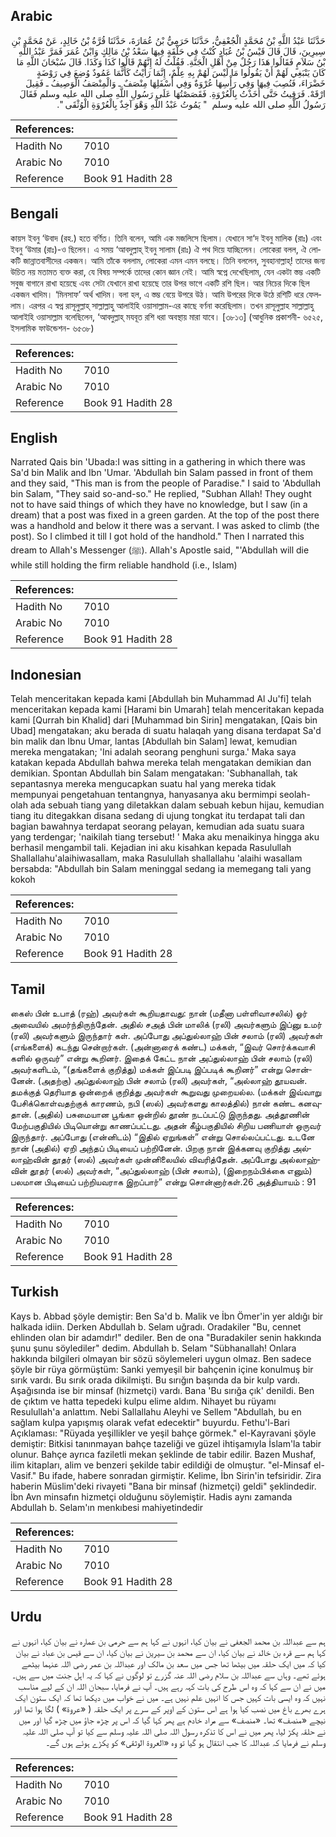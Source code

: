## Arabic


<div dir="rtl" lang="ar" style={{fontSize:'larger',backgroundColor:'#f8f9fa',padding:20}}>
حَدَّثَنَا عَبْدُ اللَّهِ بْنُ مُحَمَّدٍ الْجُعْفِيُّ، حَدَّثَنَا حَرَمِيُّ بْنُ عُمَارَةَ، حَدَّثَنَا قُرَّةُ بْنُ خَالِدٍ، عَنْ مُحَمَّدِ بْنِ سِيرِينَ، قَالَ قَالَ قَيْسُ بْنُ عُبَادٍ كُنْتُ فِي حَلْقَةٍ فِيهَا سَعْدُ بْنُ مَالِكٍ وَابْنُ عُمَرَ فَمَرَّ عَبْدُ اللَّهِ بْنُ سَلاَمٍ فَقَالُوا هَذَا رَجُلٌ مِنْ أَهْلِ الْجَنَّةِ‏.‏ فَقُلْتُ لَهُ إِنَّهُمْ قَالُوا كَذَا وَكَذَا‏.‏ قَالَ سُبْحَانَ اللَّهِ مَا كَانَ يَنْبَغِي لَهُمْ أَنْ يَقُولُوا مَا لَيْسَ لَهُمْ بِهِ عِلْمٌ، إِنَّمَا رَأَيْتُ كَأَنَّمَا عَمُودٌ وُضِعَ فِي رَوْضَةٍ خَضْرَاءَ، فَنُصِبَ فِيهَا وَفِي رَأْسِهَا عُرْوَةٌ وَفِي أَسْفَلِهَا مِنْصَفٌ ـ وَالْمِنْصَفُ الْوَصِيفُ ـ فَقِيلَ ارْقَهْ‏.‏ فَرَقِيتُ حَتَّى أَخَذْتُ بِالْعُرْوَةِ‏.‏ فَقَصَصْتُهَا عَلَى رَسُولِ اللَّهِ صلى الله عليه وسلم فَقَالَ رَسُولُ اللَّهِ صلى الله عليه وسلم ‏ "‏ يَمُوتُ عَبْدُ اللَّهِ وَهْوَ آخِذٌ بِالْعُرْوَةِ الْوُثْقَى ‏"‏‏.‏
</div>
<div style={{backgroundColor:'#f8f9fa',padding:20, marginBottom: 10}}><table> <thead> <tr> <th>References:</th> <th></th> </tr> </thead> <tbody><tr><td>Hadith No</td><td>7010</td></tr><tr><td>Arabic No</td><td>7010</td></tr><tr><td>Reference</td><td>Book 91 Hadith 28</td></tr></tbody></table></div>

## Bengali


<div dir="ltr" lang="bn" style={{fontSize:'larger',backgroundColor:'#f8f9fa',padding:20}}>
কায়স ইবনু ‘উবাদ (রহ.) হতে বর্ণিত। তিনি বলেন, আমি এক মজলিসে ছিলাম। যেখানে সা‘দ ইবনু মালিক (রাঃ) এবং ইবনু ‘উমার (রাঃ)-ও ছিলেন। এ সময় ‘আবদুল্লাহ্ ইবনু সালাম (রাঃ) ঐ পথ দিয়ে যাচ্ছিলেন। লোকেরা বলল, ঐ লোকটি জান্নাতবাসীদের একজন। আমি তাঁকে বললাম, লোকেরা এমন এমন বলছে। তিনি বললেন, সুবহানাল্লাহ্! তাদের জন্য উচিত নয় মতামত ব্যক্ত করা, যে বিষয় সম্পর্কে তাদের কোন জ্ঞান নেই। আমি স্বপ্নে দেখেছিলাম, যেন একটা স্তম্ভ একটি সবুজ বাগানে রাখা হয়েছে এবং সেটা যেখানে রাখা হয়েছে তার উপর ভাগে একটি রশি ছিল। আর নিচের দিকে ছিল একজন খাদিম। ‘মিনসাফ’ অর্থ খাদিম। বলা হল, এ স্তম্ভ বেয়ে উপরে উঠ। আমি উপরের দিকে উঠে রশিটি ধরে ফেললাম। এরপর এ স্বপ্ন রাসূলুল্লাহ্ সাল্লাল্লাহু আলাইহি ওয়াসাল্লাম-এর কাছে বর্ণনা করেছিলাম। তখন রাসূলুল্লাহ সাল্লাল্লাহু আলাইহি ওয়াসাল্লাম বলেছিলেন, ‘আবদুল্লাহ্ মযবূত রশি ধরা অবস্থায় মারা যাবে। [৩৮১৩] (আধুনিক প্রকাশনী- ৬৫২৫, ইসলামিক ফাউন্ডেশন- ৬৫৩৮)
</div>
<div style={{backgroundColor:'#f8f9fa',padding:20, marginBottom: 10}}><table> <thead> <tr> <th>References:</th> <th></th> </tr> </thead> <tbody><tr><td>Hadith No</td><td>7010</td></tr><tr><td>Arabic No</td><td>7010</td></tr><tr><td>Reference</td><td>Book 91 Hadith 28</td></tr></tbody></table></div>

## English


<div dir="ltr" lang="en" style={{fontSize:'larger',backgroundColor:'#f8f9fa',padding:20}}>
Narrated Qais bin 'Ubada:I was sitting in a gathering in which there was Sa'd bin Malik and Ibn 'Umar. 'Abdullah bin Salam passed in front of them and they said, "This man is from the people of Paradise." I said to 'Abdullah bin Salam, "They said so-and-so." He replied, "Subhan Allah! They ought not to have said things of which they have no knowledge, but I saw (in a dream) that a post was fixed in a green garden. At the top of the post there was a handhold and below it there was a servant. I was asked to climb (the post). So I climbed it till I got hold of the handhold." Then I narrated this dream to Allah's Messenger (ﷺ). Allah's Apostle said, "'Abdullah will die while still holding the firm reliable handhold (i.e., Islam)
</div>
<div style={{backgroundColor:'#f8f9fa',padding:20, marginBottom: 10}}><table> <thead> <tr> <th>References:</th> <th></th> </tr> </thead> <tbody><tr><td>Hadith No</td><td>7010</td></tr><tr><td>Arabic No</td><td>7010</td></tr><tr><td>Reference</td><td>Book 91 Hadith 28</td></tr></tbody></table></div>

## Indonesian


<div dir="ltr" lang="id" style={{fontSize:'larger',backgroundColor:'#f8f9fa',padding:20}}>
Telah menceritakan kepada kami [Abdullah bin Muhammad Al Ju'fi] telah menceritakan kepada kami [Harami bin Umarah] telah menceritakan kepada kami [Qurrah bin Khalid] dari [Muhammad bin Sirin] mengatakan, [Qais bin Ubad] mengatakan; aku berada di suatu halaqah yang disana terdapat Sa'd bin malik dan Ibnu Umar, lantas [Abdullah bin Salam] lewat, kemudian mereka mengatakan; 'Ini adalah seorang penghuni surga.' Maka saya katakan kepada Abdullah bahwa mereka telah mengatakan demikian dan demikian. Spontan Abdullah bin Salam mengatakan: 'Subhanallah, tak sepantasnya mereka mengucapkan suatu hal yang mereka tidak mempunyai pengetahuan tentangnya, hanyasanya aku bermimpi seolah-olah ada sebuah tiang yang diletakkan dalam sebuah kebun hijau, kemudian tiang itu ditegakkan disana sedang di ujung tongkat itu terdapat tali dan bagian bawahnya terdapat seorang pelayan, kemudian ada suatu suara yang terdengar; 'naikilah tiang tersebut! ' Maka aku menaikinya hingga aku berhasil mengambil tali. Kejadian ini aku kisahkan kepada Rasulullah Shallallahu'alaihiwasallam, maka Rasulullah shallallahu 'alaihi wasallam bersabda: "Abdullah bin Salam meninggal sedang ia memegang tali yang kokoh
</div>
<div style={{backgroundColor:'#f8f9fa',padding:20, marginBottom: 10}}><table> <thead> <tr> <th>References:</th> <th></th> </tr> </thead> <tbody><tr><td>Hadith No</td><td>7010</td></tr><tr><td>Arabic No</td><td>7010</td></tr><tr><td>Reference</td><td>Book 91 Hadith 28</td></tr></tbody></table></div>

## Tamil


<div dir="ltr" lang="ta" style={{fontSize:'larger',backgroundColor:'#f8f9fa',padding:20}}>
கைஸ் பின் உபாத் (ரஹ்) அவர்கள் கூறியதாவது: நான் (மதீனா பள்ளிவாசலில்) ஓர் அவையில் அமர்ந்திருந்தேன். அதில் சஅத் பின் மாலிக் (ரலி) அவர்களும் இப்னு உமர் (ரலி) அவர்களும் இருந்தார் கள். அப்போது அப்துல்லாஹ் பின் சலாம் (ரலி) அவர்கள் (எங்களைக்) கடந்து சென்றார்கள். (அன்னாரைக் கண்ட) மக்கள், “இவர் சொர்க்கவாசி களில் ஒருவர்” என்று கூறினர். இதைக் கேட்ட நான் அப்துல்லாஹ் பின் சலாம் (ரலி) அவர்களிடம், “(தங்களைக் குறித்து) மக்கள் இப்படி இப்படிக் கூறினர்” என்று சொன்னேன். (அதற்கு) அப்துல்லாஹ் பின் சலாம் (ரலி) அவர்கள், “அல்லாஹ் தூயவன். தமக்குத் தெரியாத ஒன்றைக் குறித்து அவர்கள் கூறுவது முறையல்ல. (மக்கள் இவ்வாறு பேசிக்கொள்வதற்குக் காரணம், நபி (ஸல்) அவர்களது காலத்தில்) நான் கண்ட கனவுதான். (அதில்) பசுமையான பூங்கா ஒன்றில் தூண் நடப்பட்டு இருந்தது. அத்தூணின் மேற்பகுதியில் பிடியொன்று காணப்பட்டது. அதன் கீழ்பகுதியில் சிறிய பணியாள் ஒருவர் இருந்தார். அப்போது (என்னிடம்) “இதில் ஏறுங்கள்” என்று சொல்லப்பட்டது. உடனே நான் (அதில்) ஏறி அந்தப் பிடியைப் பற்றினேன். பிறகு நான் இக்கனவு குறித்து அல்லாஹ்வின் தூதர் (ஸல்) அவர்கள் முன்னிலையில் விவரித்தேன். அப்போது அல்லாஹ்வின் தூதர் (ஸல்) அவர்கள், “அப்துல்லாஹ் (பின் சலாம்), (இறைநம்பிக்கை எனும்) பலமான பிடியைப் பற்றியவராக இறப்பார்” என்று சொன்னார்கள்.26 அத்தியாயம் : 91
</div>
<div style={{backgroundColor:'#f8f9fa',padding:20, marginBottom: 10}}><table> <thead> <tr> <th>References:</th> <th></th> </tr> </thead> <tbody><tr><td>Hadith No</td><td>7010</td></tr><tr><td>Arabic No</td><td>7010</td></tr><tr><td>Reference</td><td>Book 91 Hadith 28</td></tr></tbody></table></div>

## Turkish


<div dir="ltr" lang="tr" style={{fontSize:'larger',backgroundColor:'#f8f9fa',padding:20}}>
Kays b. Abbad şöyle demiştir: Ben Sa'd b. Malik ve İbn Ömer'in yer aldığı bir halkada idiin. Derken Abdullah b. Selam uğradı. Oradakiler "Bu, cennet ehlinden olan bir adamdır!" dediler. Ben de ona "Buradakiler senin hakkında şunu şunu söylediler" dedim. Abdullah b. Selam "Sübhanallah! Onlara hakkında bilgileri olmayan bir sözü söylemeleri uygun olmaz. Ben sadece şöyle bir rüya görmüştüm: Sanki yemyeşil bir bahçenin içine konulmuş bir sırık vardı. Bu sırık orada dikilmişti. Bu sırığın başında da bir kulp vardı. Aşağısında ise bir minsaf (hizmetçi) vardı. Bana 'Bu sırığa çık' denildi. Ben de çıktım ve hatta tepedeki kulpu elime aldım. Nihayet bu rüyamı Resulullah'a anlattım. Nebi Sallallahu Aleyhi ve Sellem "Abdullah, bu en sağlam kulpa yapışmış olarak vefat edecektir" buyurdu. Fethu'l-Bari Açıklaması: "Rüyada yeşillikler ve yeşil bahçe görmek." el-Kayravani şöyle demiştir: Bitkisi tanınmayan bahçe tazeliği ve güzel ihtişamıyla İslam'la tabir olunur. Bahçe ayrıca faziletli mekan şeklinde de tabir edilir. Bazen Mushaf, ilim kitapları, alim ve benzeri şekilde tabir edildiği de olmuştur. "el-Minsaf el-Vasif." Bu ifade, habere sonradan girmiştir. Kelime, İbn Sirin'in tefsiridir. Zira haberin Müslim'deki rivayeti "Bana bir minsaf (hizmetçi) geldi" şeklindedir. İbn Avn minsafın hizmetçi olduğunu söylemiştir. Hadis aynı zamanda Abdullah b. Selam'ın menkıbesi mahiyetindedir
</div>
<div style={{backgroundColor:'#f8f9fa',padding:20, marginBottom: 10}}><table> <thead> <tr> <th>References:</th> <th></th> </tr> </thead> <tbody><tr><td>Hadith No</td><td>7010</td></tr><tr><td>Arabic No</td><td>7010</td></tr><tr><td>Reference</td><td>Book 91 Hadith 28</td></tr></tbody></table></div>

## Urdu


<div dir="rtl" lang="ur" style={{fontSize:'larger',backgroundColor:'#f8f9fa',padding:20}}>
ہم سے عبداللہ بن محمد الجعفی نے بیان کیا، انہوں نے کہا ہم سے حرمی بن عمارہ نے بیان کیا، انہوں نے کہا ہم سے قرہ بن خالد نے بیان کیا، ان سے محمد بن سیرین نے بیان کیا، ان سے قیس بن عباد نے بیان کیا کہ میں ایک حلقہ میں بیٹھا تھا جس میں سعد بن مالک اور عبداللہ بن عمر رضی اللہ عنہما بیٹھے ہوئے تھے۔ وہاں سے عبداللہ بن سلام رضی اللہ عنہ گزرے تو لوگوں نے کہا کہ یہ اہل جنت میں سے ہیں۔ میں نے ان سے کہا کہ وہ اس طرح کی بات کہہ رہے ہیں۔ آپ نے فرمایا، سبحان اللہ ان کے لیے مناسب نہیں کہ وہ ایسی بات کہیں جس کا انہیں علم نہیں ہے۔ میں نے خواب میں دیکھا تھا کہ ایک ستون ایک ہرے بھرے باغ میں نصب کیا ہوا ہے اس ستون کے اوپر کے سرے پر ایک حلقہ ( «عروة» ) لگا ہوا تھا اور نیچے «منصف» تھا۔ «منصف» سے مراد خادم ہے پھر کہا گیا کہ اس پر چڑھ جاؤ میں چڑھ گیا اور میں نے حلقہ پکڑ لیا، پھر میں نے اس کا تذکرہ رسول اللہ صلی اللہ علیہ وسلم سے کیا تو آپ صلی اللہ علیہ وسلم نے فرمایا کہ عبداللہ کا جب انتقال ہو گیا تو وہ «العروة الوثقى» کو پکڑے ہوئے ہوں گے۔
</div>
<div style={{backgroundColor:'#f8f9fa',padding:20, marginBottom: 10}}><table> <thead> <tr> <th>References:</th> <th></th> </tr> </thead> <tbody><tr><td>Hadith No</td><td>7010</td></tr><tr><td>Arabic No</td><td>7010</td></tr><tr><td>Reference</td><td>Book 91 Hadith 28</td></tr></tbody></table></div>